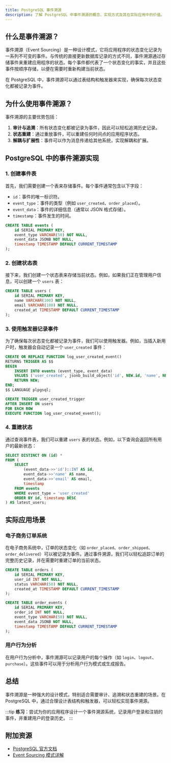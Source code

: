 ```yaml
---
title: PostgreSQL 事件溯源
description: 了解 PostgreSQL 中事件溯源的概念、实现方式及其在实际应用中的价值。
---
```


## 什么是事件溯源？

事件溯源（Event Sourcing）是一种设计模式，它将应用程序的状态变化记录为一系列不可变的事件。与传统的直接更新数据库记录的方式不同，事件溯源通过存储事件来重建应用程序的状态。每个事件都代表了一个状态变化的事实，并且这些事件按顺序存储，以便在需要时重新构建当前状态。

在 PostgreSQL 中，事件溯源可以通过表结构和触发器来实现，确保每次状态变化都被记录为事件。

## 为什么使用事件溯源？

事件溯源的主要优势包括：

1. **审计与追溯**：所有状态变化都被记录为事件，因此可以轻松追溯历史记录。
2. **状态重建**：通过重放事件，可以重建任何时间点的应用程序状态。
3. **解耦与扩展性**：事件可以作为消息传递给其他系统，实现解耦和扩展。

## PostgreSQL 中的事件溯源实现

### 1. 创建事件表

首先，我们需要创建一个表来存储事件。每个事件通常包含以下字段：

- `id`：事件的唯一标识符。
- `event_type`：事件的类型（例如 `user_created`、`order_placed`）。
- `event_data`：事件的详细信息（通常以 JSON 格式存储）。
- `timestamp`：事件发生的时间。

```sql
CREATE TABLE events (
    id SERIAL PRIMARY KEY,
    event_type VARCHAR(50) NOT NULL,
    event_data JSONB NOT NULL,
    timestamp TIMESTAMP DEFAULT CURRENT_TIMESTAMP
);
```

### 2. 创建状态表

接下来，我们创建一个状态表来存储当前状态。例如，如果我们正在管理用户信息，可以创建一个 `users` 表：

```sql
CREATE TABLE users (
    id SERIAL PRIMARY KEY,
    name VARCHAR(100) NOT NULL,
    email VARCHAR(100) NOT NULL,
    created_at TIMESTAMP DEFAULT CURRENT_TIMESTAMP
);
```

### 3. 使用触发器记录事件

为了确保每次状态变化都被记录为事件，我们可以使用触发器。例如，当插入新用户时，触发器会自动记录一个 `user_created` 事件：

```sql
CREATE OR REPLACE FUNCTION log_user_created_event()
RETURNS TRIGGER AS $$
BEGIN
    INSERT INTO events (event_type, event_data)
    VALUES ('user_created', jsonb_build_object('id', NEW.id, 'name', NEW.name, 'email', NEW.email));
    RETURN NEW;
END;
$$ LANGUAGE plpgsql;

CREATE TRIGGER user_created_trigger
AFTER INSERT ON users
FOR EACH ROW
EXECUTE FUNCTION log_user_created_event();
```

### 4. 重建状态

通过查询事件表，我们可以重建 `users` 表的状态。例如，以下查询会返回所有用户的最新状态：

```sql
SELECT DISTINCT ON (id) *
FROM (
    SELECT
        (event_data->>'id')::INT AS id,
        event_data->>'name' AS name,
        event_data->>'email' AS email,
        timestamp
    FROM events
    WHERE event_type = 'user_created'
    ORDER BY id, timestamp DESC
) AS latest_users;
```

## 实际应用场景

### 电子商务订单系统

在电子商务系统中，订单的状态变化（如 `order_placed`、`order_shipped`、`order_delivered`）可以被记录为事件。通过事件溯源，我们可以轻松追踪订单的完整历史记录，并在需要时重建订单的当前状态。

```sql
CREATE TABLE orders (
    id SERIAL PRIMARY KEY,
    user_id INT NOT NULL,
    status VARCHAR(50) NOT NULL,
    created_at TIMESTAMP DEFAULT CURRENT_TIMESTAMP
);

CREATE TABLE order_events (
    id SERIAL PRIMARY KEY,
    order_id INT NOT NULL,
    event_type VARCHAR(50) NOT NULL,
    event_data JSONB NOT NULL,
    timestamp TIMESTAMP DEFAULT CURRENT_TIMESTAMP
);
```

### 用户行为分析

在用户行为分析中，事件溯源可以记录用户的每个操作（如 `login`、`logout`、`purchase`）。这些事件可以用于分析用户行为模式或生成报告。

## 总结

事件溯源是一种强大的设计模式，特别适合需要审计、追溯和状态重建的场景。在 PostgreSQL 中，通过合理设计表结构和触发器，可以轻松实现事件溯源。

:::tip
**练习**：尝试为你的应用程序设计一个事件溯源系统，记录用户登录和注销的事件，并重建用户的登录历史。
:::

## 附加资源

- [PostgreSQL 官方文档](https://www.postgresql.org/docs/)
- [Event Sourcing 模式详解](https://martinfowler.com/eaaDev/EventSourcing.html)